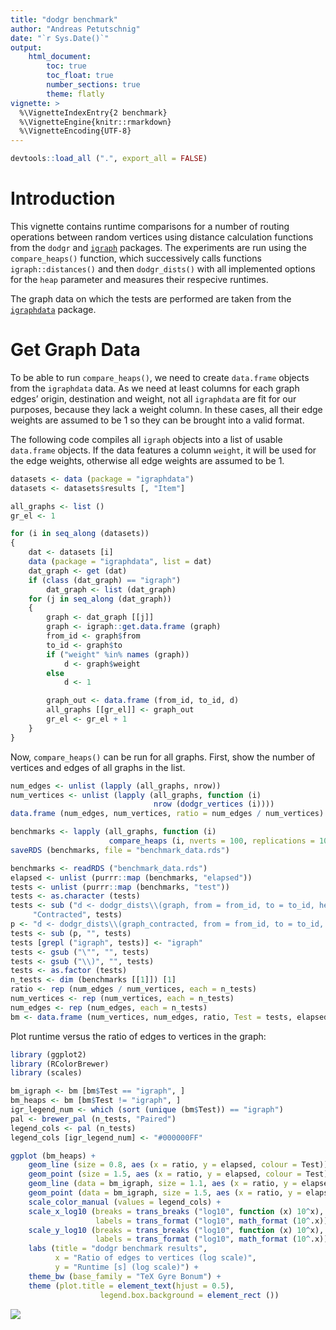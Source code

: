 ```yaml
---
title: "dodgr benchmark"
author: "Andreas Petutschnig"
date: "`r Sys.Date()`"
output: 
    html_document:
        toc: true
        toc_float: true
        number_sections: true
        theme: flatly
vignette: >
  %\VignetteIndexEntry{2 benchmark}
  %\VignetteEngine{knitr::rmarkdown}
  %\VignetteEncoding{UTF-8}
---
```


```r
devtools::load_all (".", export_all = FALSE)
```

# Introduction

This vignette contains runtime comparisons for a number of routing
operations between random vertices using distance calculation functions from the
`dodgr` and [`igraph`](https://cran.r-project.org/package=igraph) packages. The
experiments are run using the `compare_heaps()` function, which successively
calls functions `igraph::distances()` and then `dodgr_dists()` with all
implemented options for the `heap` parameter and measures their respecive
runtimes.

The graph data on which the tests are performed are taken from the
[`igraphdata`](https://cran.r-project.org/package=igraphdata) package.

# Get Graph Data

To be able to run `compare_heaps()`, we need to create `data.frame` objects from
the `igraphdata` data. As we need at least columns for each graph edges' origin,
destination and weight, not all `igraphdata` are fit for our purposes, because
they lack a weight column. In these cases, all their edge weights are assumed to
be 1 so they can be brought into a valid format.

The following code compiles all `igraph` objects into a list of usable
`data.frame` objects. If the data features a column `weight`, it will be used
for the edge weights, otherwise all edge weights are assumed to be 1.

```r
datasets <- data (package = "igraphdata")
datasets <- datasets$results [, "Item"]

all_graphs <- list ()
gr_el <- 1

for (i in seq_along (datasets))
{
    dat <- datasets [i]
    data (package = "igraphdata", list = dat)
    dat_graph <- get (dat)
    if (class (dat_graph) == "igraph")
        dat_graph <- list (dat_graph)
    for (j in seq_along (dat_graph))
    {
        graph <- dat_graph [[j]]
        graph <- igraph::get.data.frame (graph)
        from_id <- graph$from
        to_id <- graph$to
        if ("weight" %in% names (graph))
            d <- graph$weight
        else
            d <- 1

        graph_out <- data.frame (from_id, to_id, d)
        all_graphs [[gr_el]] <- graph_out
        gr_el <- gr_el + 1
    }
}
```

Now, `compare_heaps()` can be run for all graphs. First, show the number of
vertices and edges of all graphs in the list.

```r
num_edges <- unlist (lapply (all_graphs, nrow))
num_vertices <- unlist (lapply (all_graphs, function (i)
                                nrow (dodgr_vertices (i))))
data.frame (num_edges, num_vertices, ratio = num_edges / num_vertices)
```

```r
benchmarks <- lapply (all_graphs, function (i)
                      compare_heaps (i, nverts = 100, replications = 10))
saveRDS (benchmarks, file = "benchmark_data.rds")
```

```r
benchmarks <- readRDS ("benchmark_data.rds")
elapsed <- unlist (purrr::map (benchmarks, "elapsed"))
tests <- unlist (purrr::map (benchmarks, "test"))
tests <- as.character (tests)
tests <- sub ("d <- dodgr_dists\\(graph, from = from_id, to = to_id, heap =",
     "Contracted", tests)
p <- "d <- dodgr_dists\\(graph_contracted, from = from_id, to = to_id, heap = "
tests <- sub (p, "", tests)
tests [grepl ("igraph", tests)] <- "igraph"
tests <- gsub ("\"", "", tests)
tests <- gsub ("\\)", "", tests)
tests <- as.factor (tests)
n_tests <- dim (benchmarks [[1]]) [1]
ratio <- rep (num_edges / num_vertices, each = n_tests)
num_vertices <- rep (num_vertices, each = n_tests)
num_edges <- rep (num_edges, each = n_tests)
bm <- data.frame (num_vertices, num_edges, ratio, Test = tests, elapsed)
```

Plot runtime versus the ratio of edges to vertices in the graph:

```r
library (ggplot2)
library (RColorBrewer)
library (scales)

bm_igraph <- bm [bm$Test == "igraph", ]
bm_heaps <- bm [bm$Test != "igraph", ]
igr_legend_num <- which (sort (unique (bm$Test)) == "igraph")
pal <- brewer_pal (n_tests, "Paired")
legend_cols <- pal (n_tests)
legend_cols [igr_legend_num] <- "#000000FF"

ggplot (bm_heaps) +
    geom_line (size = 0.8, aes (x = ratio, y = elapsed, colour = Test)) +
    geom_point (size = 1.5, aes (x = ratio, y = elapsed, colour = Test)) +
    geom_line (data = bm_igraph, size = 1.1, aes (x = ratio, y = elapsed, colour = "igraph")) +
    geom_point (data = bm_igraph, size = 1.5, aes (x = ratio, y = elapsed, colour = "igraph")) +
    scale_color_manual (values = legend_cols) +
    scale_x_log10 (breaks = trans_breaks ("log10", function (x) 10^x),
                   labels = trans_format ("log10", math_format (10^.x))) +
    scale_y_log10 (breaks = trans_breaks ("log10", function (x) 10^x),
                   labels = trans_format ("log10", math_format (10^.x))) +
    labs (title = "dodgr benchmark results",
          x = "Ratio of edges to vertices (log scale)",
          y = "Runtime [s] (log scale)") +
    theme_bw (base_family = "TeX Gyre Bonum") +
    theme (plot.title = element_text(hjust = 0.5),
                    legend.box.background = element_rect ())
```
![](benchmark-plot.png)
